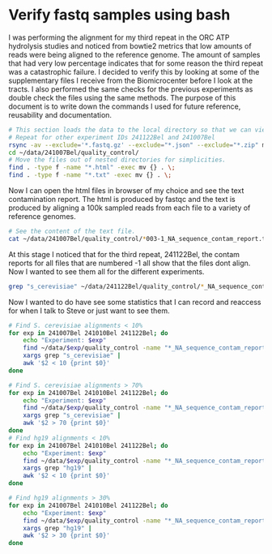 # Verify fastq samples using bash
I was performing the alignment for my third repeat in the ORC ATP hydrolysis studies and noticed from bowtie2 metrics that low amounts of reads were being aligned to the reference genome. The amount of samples that had very low percentage indicates that for some reason the third repeat was a catastrophic failure.
I decided to verify this by looking at some of the supplementary files I receive from the Biomicrocenter before I look at the tracts. I also performed the same checks for the previous experiments as double check the files using the same methods.
The purpose of this document is to write down the commands I used for future reference, reusability and documentation.

```bash
# This section loads the data to the local directory so that we can view the html file.
# Repeat for other experiment IDs 241122Bel and 241007Bel
rsync -av --exclude='*.fastq.gz' --exclude="*.json" --exclude="*.zip" myusername@luria.mit.edu:/net/bmc-pub17/data/bmc/public/Bell/241010Bel ~/data/241010Bel/quality_control
cd ~/data/241007Bel/quality_control/
# Move the files out of nested directories for simplicities.
find . -type f -name "*.html" -exec mv {} . \;
find . -type f -name "*.txt" -exec mv {} . \;
```

Now I can open the html files in browser of my choice and see the text contamination report. The html is produced by fastqc and the text is produced by aligning a 100k sampled reads from each file to a variety of reference genomes.


```bash
# See the content of the text file.
cat ~/data/241007Bel/quality_control/*003-1_NA_sequence_contam_report.txt
```
At this stage I noticed that for the third repeat, 241122Bel, the contam reports for all files that are numbered -1 all show that the files dont align. Now I wanted to see them all for the different experiments.

```bash
grep "s_cerevisiae" ~/data/241122Bel/quality_control/*_NA_sequence_contam_report.txt
```

Now I wanted to do have see some statistics that I can record and reaccess for when I talk to Steve or just want to see them.

```bash
# Find S. cerevisiae alignments < 10%
for exp in 241007Bel 241010Bel 241122Bel; do
    echo "Experiment: $exp"
    find ~/data/$exp/quality_control -name "*_NA_sequence_contam_report.txt" | 
    xargs grep "s_cerevisiae" | 
    awk '$2 < 10 {print $0}'
done

# Find S. cerevisiae alignments > 70%
for exp in 241007Bel 241010Bel 241122Bel; do
    echo "Experiment: $exp"
    find ~/data/$exp/quality_control -name "*_NA_sequence_contam_report.txt" | 
    xargs grep "s_cerevisiae" | 
    awk '$2 > 70 {print $0}'
done
# Find hg19 alignments < 10%
for exp in 241007Bel 241010Bel 241122Bel; do
    echo "Experiment: $exp"
    find ~/data/$exp/quality_control -name "*_NA_sequence_contam_report.txt" | 
    xargs grep "hg19" | 
    awk '$2 < 10 {print $0}'
done

# Find hg19 alignments > 30%
for exp in 241007Bel 241010Bel 241122Bel; do
    echo "Experiment: $exp"
    find ~/data/$exp/quality_control -name "*_NA_sequence_contam_report.txt" | 
    xargs grep "hg19" | 
    awk '$2 > 30 {print $0}'
done

```
